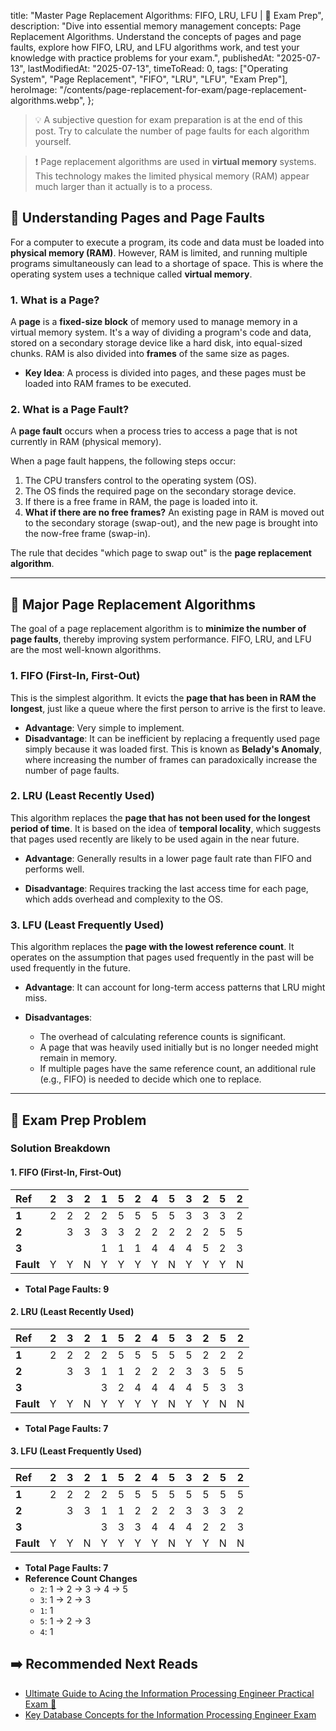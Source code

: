 
  title: "Master Page Replacement Algorithms: FIFO, LRU, LFU | 🚀 Exam Prep",
  description:
    "Dive into essential memory management concepts: Page Replacement Algorithms. Understand the concepts of pages and page faults, explore how FIFO, LRU, and LFU algorithms work, and test your knowledge with practice problems for your exam.",
  publishedAt: "2025-07-13",
  lastModifiedAt: "2025-07-13",
  timeToRead: 0,
  tags: ["Operating System", "Page Replacement", "FIFO", "LRU", "LFU", "Exam Prep"],
  heroImage: "/contents/page-replacement-for-exam/page-replacement-algorithms.webp",
};

> 💡 A subjective question for exam preparation is at the end of this post. Try to calculate the number of page faults for each algorithm yourself.

> ❗️ Page replacement algorithms are used in **virtual memory** systems. This technology makes the limited physical memory (RAM) appear much larger than it actually is to a process.

## 🧠 Understanding Pages and Page Faults

For a computer to execute a program, its code and data must be loaded into **physical memory (RAM)**. However, RAM is limited, and running multiple programs simultaneously can lead to a shortage of space. This is where the operating system uses a technique called **virtual memory**.

### 1. What is a Page?

A **page** is a **fixed-size block** of memory used to manage memory in a virtual memory system. It's a way of dividing a program's code and data, stored on a secondary storage device like a hard disk, into equal-sized chunks. RAM is also divided into **frames** of the same size as pages.

- **Key Idea**: A process is divided into pages, and these pages must be loaded into RAM frames to be executed.

### 2. What is a Page Fault?

A **page fault** occurs when a process tries to access a page that is not currently in RAM (physical memory).

When a page fault happens, the following steps occur:

1.  The CPU transfers control to the operating system (OS).
2.  The OS finds the required page on the secondary storage device.
3.  If there is a free frame in RAM, the page is loaded into it.
4.  **What if there are no free frames?** An existing page in RAM is moved out to the secondary storage (swap-out), and the new page is brought into the now-free frame (swap-in).

The rule that decides "which page to swap out" is the **page replacement algorithm**.

---

## 🔄 Major Page Replacement Algorithms

The goal of a page replacement algorithm is to **minimize the number of page faults**, thereby improving system performance. FIFO, LRU, and LFU are the most well-known algorithms.

### 1. FIFO (First-In, First-Out)

This is the simplest algorithm. It evicts the **page that has been in RAM the longest**, just like a queue where the first person to arrive is the first to leave.

-   **Advantage**: Very simple to implement.
-   **Disadvantage**: It can be inefficient by replacing a frequently used page simply because it was loaded first. This is known as **Belady's Anomaly**, where increasing the number of frames can paradoxically increase the number of page faults.

### 2. LRU (Least Recently Used)

This algorithm replaces the **page that has not been used for the longest period of time**. It is based on the idea of **temporal locality**, which suggests that pages used recently are likely to be used again in the near future.

-   **Advantage**: Generally results in a lower page fault rate than FIFO and performs well.

-   **Disadvantage**: Requires tracking the last access time for each page, which adds overhead and complexity to the OS.

### 3. LFU (Least Frequently Used)

This algorithm replaces the **page with the lowest reference count**. It operates on the assumption that pages used frequently in the past will be used frequently in the future.

-   **Advantage**: It can account for long-term access patterns that LRU might miss.

-   **Disadvantages**:
    -   The overhead of calculating reference counts is significant.
    -   A page that was heavily used initially but is no longer needed might remain in memory.
    -   If multiple pages have the same reference count, an additional rule (e.g., FIFO) is needed to decide which one to replace.

---

## 📝 Exam Prep Problem

<ProblemAnswer
  problem="Given 3 page frames and the following page reference string, calculate the number of page faults for the FIFO, LRU, and LFU algorithms. (For LFU, if reference counts are equal, apply the FIFO rule.)\n\n**Page Reference String: 2, 3, 2, 1, 5, 2, 4, 5, 3, 2, 5, 2**"
  correctAnswer="FIFO: 9, LRU: 7, LFU: 7"
/>

### Solution Breakdown

#### 1. FIFO (First-In, First-Out)

| Ref  | 2 | 3 | 2 | 1 | 5 | 2 | 4 | 5 | 3 | 2 | 5 | 2 |
| :--- | :-: | :-: | :-: | :-: | :-: | :-: | :-: | :-: | :-: | :-: | :-: | :-: |
| **1**  | 2 | 2 | 2 | 2 | 5 | 5 | 5 | 5 | 3 | 3 | 3 | 2 |
| **2**  |   | 3 | 3 | 3 | 3 | 2 | 2 | 2 | 2 | 2 | 5 | 5 |
| **3**  |   |   |   | 1 | 1 | 1 | 4 | 4 | 4 | 5 | 2 | 3 |
| **Fault**| Y | Y | N | Y | Y | Y | Y | N | Y | Y | Y | N |

- **Total Page Faults: 9**

#### 2. LRU (Least Recently Used)

| Ref  | 2 | 3 | 2 | 1 | 5 | 2 | 4 | 5 | 3 | 2 | 5 | 2 |
| :--- | :-: | :-: | :-: | :-: | :-: | :-: | :-: | :-: | :-: | :-: | :-: | :-: |
| **1**  | 2 | 2 | 2 | 2 | 5 | 5 | 5 | 5 | 5 | 2 | 2 | 2 |
| **2**  |   | 3 | 3 | 1 | 1 | 2 | 2 | 2 | 3 | 3 | 5 | 5 |
| **3**  |   |   |   | 3 | 2 | 4 | 4 | 4 | 4 | 5 | 3 | 3 |
| **Fault**| Y | Y | N | Y | Y | Y | Y | N | Y | Y | N | N |

- **Total Page Faults: 7**

#### 3. LFU (Least Frequently Used)

| Ref  | 2 | 3 | 2 | 1 | 5 | 2 | 4 | 5 | 3 | 2 | 5 | 2 |
| :--- | :-: | :-: | :-: | :-: | :-: | :-: | :-: | :-: | :-: | :-: | :-: | :-: |
| **1**  | 2 | 2 | 2 | 2 | 5 | 5 | 5 | 5 | 5 | 5 | 5 | 5 |
| **2**  |   | 3 | 3 | 1 | 1 | 2 | 2 | 2 | 3 | 3 | 3 | 2 |
| **3**  |   |   |   | 3 | 3 | 3 | 4 | 4 | 4 | 2 | 2 | 3 |
| **Fault**| Y | Y | N | Y | Y | Y | Y | N | Y | Y | N | N |

- **Total Page Faults: 7**
- **Reference Count Changes**
  - `2`: 1 -> 2 -> 3 -> 4 -> 5
  - `3`: 1 -> 2 -> 3
  - `1`: 1
  - `5`: 1 -> 2 -> 3
  - `4`: 1

## ➡️ Recommended Next Reads

- [Ultimate Guide to Acing the Information Processing Engineer Practical Exam 📝](/en/blog/korean-information-processing-engineer-practical-exam-strategy)
- [Key Database Concepts for the Information Processing Engineer Exam](/en/blog/db-normalization-for-exam)
